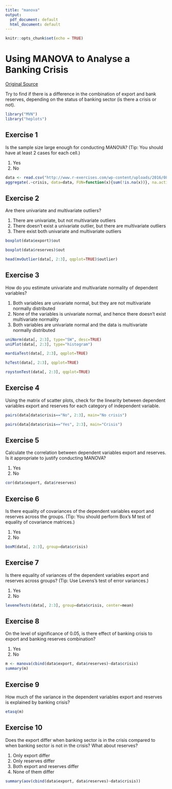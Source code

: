 ```yaml
---
title: "manova"
output:
  pdf_document: default
  html_document: default
---
```


```r
knitr::opts_chunk$set(echo = TRUE)
```

# Using MANOVA to Analyse a Banking Crisis 

[Original Source](http://www.r-exercises.com/2016/08/24/using-manova-to-analyse-banking-crises/)

Try to find if there is a difference in the combination of export and bank reserves, depending on the status of banking sector (is there a crisis or not).

```r
library("MVN")
library("heplots")
```

## Exercise 1

Is the sample size large enough for conducting MANOVA? (Tip: You should have at least 2 cases for each cell.)

1. Yes
2. No

```r
data <- read.csv("http://www.r-exercises.com/wp-content/uploads/2016/08/banking-crises-data.csv", sep=",", header=TRUE)
aggregate(.~crisis, data=data, FUN=function(x){sum(!is.na(x))}, na.action = na.pass)
```

## Exercise 2

Are there univariate and multivariate outliers?

1. There are univariate, but not multivariate outliers
2. There doesn't exist a univariate outlier, but there are multivariate outliers
3. There exist both univariate and multivariate outliers

```r
boxplot(data$export)$out

boxplot(data$reserves)$out

head(mvOutlier(data[, 2:3], qqplot=TRUE)$outlier)
```

## Exercise 3

How do you estimate univariate and multivariate normality of dependent variables?

1. Both variables are univariate normal, but they are not multivariate normally distributed
2. None of the variables is univariate normal, and hence there doesn't exist multivariate normality
3. Both variables are univariate normal and the data is multivariate normally distributed

```r
uniNorm(data[, 2:3], type="SW", desc=TRUE)
uniPlot(data[, 2:3], type="histogram")

mardiaTest(data[, 2:3], qqplot=TRUE)

hzTest(data[, 2:3], qqplot=TRUE)

roystonTest(data[, 2:3], qqplot=TRUE)
```

## Exercise 4

Using the matrix of scatter plots, check for the linearity between dependent variables export and reserves for each category of independent variable.

```r
pairs(data[data$crisis=="No", 2:3], main="No crisis")

pairs(data[data$crisis=="Yes", 2:3], main="Crisis")
```

## Exercise 5

Calculate the correlation between dependent variables export and reserves. Is it appropriate to justify conducting MANOVA?

1. Yes
2. No

```r
cor(data$export, data$reserves)
```

## Exercise 6

Is there equality of covariances of the dependent variables export and reserves across the groups. (Tip: You should perform Box's M test of equality of covariance matrices.)

1. Yes
2. No

```r
boxM(data[, 2:3], group=data$crisis)
```

## Exercise 7

Is there equality of variances of the dependent variables export and reserves across groups? (Tip: Use Levens's test of error variances.)

1. Yes
2. No

```r
leveneTests(data[, 2:3], group=data$crisis, center=mean)
```

## Exercise 8

On the level of significance of 0.05, is there effect of banking crisis to export and banking reserves combination?

1. Yes
2. No

```r
m <- manova(cbind(data$export, data$reserves)~data$crisis)
summary(m)
```

## Exercise 9

How much of the variance in the dependent variables export and reserves is explained by banking crisis?

```r
etasq(m)
```

## Exercise 10

Does the export differ when banking sector is in the crisis compared to when banking sector is not in the crisis? What about reserves?

1. Only export differ
2. Only reserves differ
3. Both export and reserves differ
4. None of them differ


```r
summary(aov(cbind(data$export, data$reserves)~data$crisis))
```


